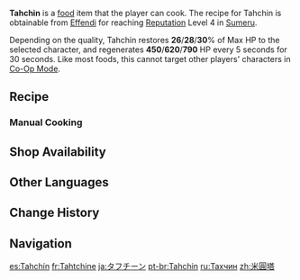 {{Food Infobox
|id              = 108419
|description     = A classic staple served in large quantities.
|desc_suspicious = Its dark-colored shell looks rather suspicious. A bite into its hardened surface feels like a duel between the teeth and the food. For the sake of your poor teeth, you decide to only eat the fillings...
|desc_basic      = Cooked rice is mixed with meat that was marinated in yogurt, then baked until its surface turns crispy. Don't forget to add a handful of Padisarah petals before serving! Both the rice and meat are enough to keep one's stomach full for a long time, making it a very popular dish at the Grand Bazaar.
|desc_delicious  = With the first bite, the crispy outside cracks with delightful crunching sounds. The second bite combines the soft and moist rice with juicy meat in your mouth. Then, the third bite brings in the Padisarah's fragrance... The last bite, however, leaves your heart empty. What a pity it is, that you are too full to continue this wondrous experience. Well then, why not have another serving tomorrow?
|type            = Recovery Dishes
|effectType      = Regeneration
|effect          = Restores (var1)% of Max HP to the selected character and regenerates (var2) HP every 5s for 30s.
|eff_suspicious1 = 26
|eff_suspicious2 = 450
|eff_basic1      = 28
|eff_basic2      = 620
|eff_delicious1  = 30
|eff_delicious2  = 790
|eff_att1        = HP Restore
|eff_att2        = HP Restore Percent
|eff_att3        = HP Regen
|quality         = 3
|variant         = Duel Soul
|region          = Sumeru
|recipe          = Reach [[Reputation]] Level 4 in [[Sumeru]]
|source1         = {{Sold By|Tahchin}}
}}
'''Tahchin''' is a [[food]] item that the player can cook. The recipe for Tahchin is obtainable from [[Effendi]] for reaching [[Reputation]] Level 4 in [[Sumeru]].

Depending on the quality, Tahchin restores '''26'''/'''28'''/'''30'''% of Max HP to the selected character, and regenerates '''450'''/'''620'''/'''790''' HP every 5 seconds for 30 seconds. Like most foods, this cannot target other players' characters in [[Co-Op Mode]].

{{Special Dish|Cyno|Duel Soul}}

==Recipe==
{{Recipe
|type = Cooking
|Rice = 4
|Fowl = 2
|Fish = 2
|Padisarah = 1
|sort = Rice;Fowl;Fish;Padisarah
}}

===Manual Cooking===
{{Manual Cooking}}

==Shop Availability==
{{Shop Availability}}

==Other Languages==
{{Other Languages
|en      = Tahchin
|zhs     = 米圆塔
|zhs_rm  = Mǐ Yuántǎ
|zht     = 米圓塔
|zht_rm  = Mǐ Yuántǎ
|zh_tl   = Rice Round Tower
|ja      = タフチーン
|ja_rm   = Tafuchiin
|ko      = 타친
|es      = Tahchín
|es_tl   = Tahchin
|fr      = Tahtchine
|fr_tl   = Tahchin
|ru      = Тахчин
|th      = Tahchin
|vi      = Tahchin
|de      = Tahchin
|id      = Tahchin
|pt      = Tahchin
|tr      = Tahçin
|tr_tl   = Tahchin
|it      = Tahchin
}}

==Change History==
{{Change History|3.0}}

==Navigation==
{{Food Navbox}}

[[es:Tahchín]]
[[fr:Tahtchine]]
[[ja:タフチーン]]
[[pt-br:Tahchin]]
[[ru:Тахчин]]
[[zh:米圓塔]]